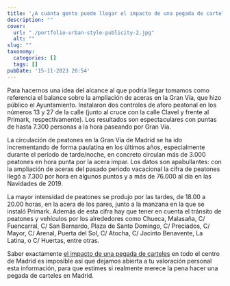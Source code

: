 ```yaml
---
title: '¿A cuánta gente puede llegar el impacto de una pegada de carteles en el centro de una gran urbe?'
description: ""
cover:
  url: "./portfolio-urban-style-publicity-2.jpg"
  alt: ""
slug: ""
taxonomy:
  categories: []
  tags: []
pubDate: '15-11-2023 20:54'
---
```


Para hacernos una idea del alcance al que podría llegar tomamos como referencia el balance sobre la ampliación de aceras en la Gran Vía, que hizo público el Ayuntamiento. Instalaron dos controles de aforo peatonal en los números 13 y 27 de la calle (junto al cruce con la calle Clavel y frente al Primark, respectivamente). Los resultados son espectaculares con puntas de hasta 7.300 personas a la hora paseando por Gran Vía.

La circulación de peatones en la Gran Vía de Madrid se ha ido incrementando de forma paulatina en los últimos años, especialmente durante el período de tarde/noche, en concreto circulan más de 3.000 peatones en hora punta por la acera impar. Los datos son apabullantes: con la ampliación de aceras del pasado periodo vacacional la cifra de peatones llegó a 7.300 por hora en algunos puntos y a más de 76.000 al día en las Navidades de 2019.

La mayor intensidad de peatones se produjo por las tardes, de 18.00 a 20.00 horas, en la acera de los pares, junto a la manzana en la que se instaló Primark. Además de esta cifra hay que tener en cuenta el tránsito de peatones y vehículos por los alrededores como Chueca, Malasaña, C/ Fuencarral, C/ San Bernardo, Plaza de Santo Domingo, C/ Preciados, C/ Mayor, C/ Arenal, Puerta del Sol, C/ Atocha, C/ Jacinto Benavente, La Latina, o C/ Huertas, entre otras.

Saber exactamente [el impacto de una pegada de carteles](/pegada-de-carteles) en todo el centro de Madrid es imposible así que dejamos abierta a tu valoración personal esta información, para que estimes si realmente merece la pena hacer una pegada de carteles en Madrid.
